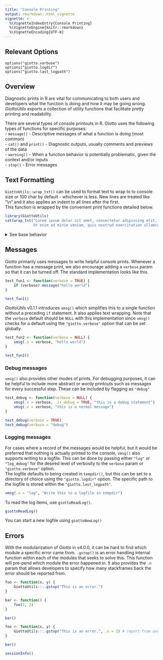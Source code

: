 ```yaml
---
title: "Console Printing"
output: rmarkdown::html_vignette
vignette: >
  %\VignetteIndexEntry{Console Printing}
  %\VignetteEngine{knitr::rmarkdown}
  %\VignetteEncoding{UTF-8}
---
```


## Relevant Options
```
options("giotto.verbose")
options("giotto.logdir")
options("giotto.last_logpath")
```


## Overview

Diagnostic prints in R are vital for communicating to both users and developers what the function is doing and how it may be going wrong. *GiottoUtils* exports a collection of utility functions that facilitate pretty printing and readability.

There are several types of console printouts in R. Giotto uses the following types of functions for specific purposes:\
- `message()` - Descriptive messages of what a function is doing (most common)\
- `cat()` and `print()` - Diagnostic outputs, usually comments and previews of the data\
- `warning()` - When a function behavior is potentially problematic, given the context and/or inputs\
- `stop()` - Error messages

## Text Formatting

`GiottoUtils::wrap_txt()` can be used to format text to wrap to to console size
or 100 char by default - whichever is less. New lines are treated like "\\n" and
it also applies an indent to all lines after the first.\
This function is wrapped by the convenient print functions detailed below.\
```r
library(GiottoUtils)
cat(wrap_txt("Lorem ipsum dolor sit amet, consectetur adipiscing elit, sed do eiusmod tempor incididunt ut labore et dolore magna aliqua.
             Ut enim ad minim veniam, quis nostrud exercitation ullamco laboris nisi ut aliquip ex ea commodo consequat."))
```

<details> <summary>See base behavior</summary>
Base functions for console prints lack text wrapping. Linebreaks also require usage of "\\n" to be formatted as expected.

```r
# Code formatting causes "    " to be added the next line
cat("Lorem ipsum dolor sit amet, consectetur adipiscing elit, sed do eiusmod tempor incididunt ut labore et dolore magna aliqua.
    Ut enim ad minim veniam, quis nostrud exercitation ullamco laboris nisi ut aliquip ex ea commodo consequat.")

# Using \n instead
cat("Lorem ipsum dolor sit amet, consectetur adipiscing elit, sed do eiusmod tempor incididunt ut labore et dolore magna aliqua.\nUt enim ad minim veniam, quis nostrud exercitation ullamco laboris nisi ut aliquip ex ea commodo consequat.")
```
</details>


## Messages
Giotto primarily uses messages to write helpful console prints.
Whenever a function has a message print, we also encourage adding a `verbose`
param so that it can be turned off. The standard implementation looks like this.
```r
test_fun1 <- function(verbose = TRUE) {
    if (verbose) message("hello world")
}

test_fun1()
```

*GiottoUtils* v0.1.1 introduces `vmsg()` which simplifies this to a single
function without a preceding `if` statement. It also applies text wrapping.
Note that the `verbose` default should be `NULL` with this implementation since
`vmsg()` checks for a default using the `"giotto.verbose"` option that can be
set globally.
``` r
test_fun2 <- function(verbose = NULL) {
    vmsg(.v = verbose, "hello world")
}

test_fun2()
```

### Debug messages

`vmsg()` also provides other modes of prints. For debugging purposes, it can
be helpful to include more abstract or wordy printouts such as messages for
every successful step. These can be included by flagging as `"debug"`
```r
test_debug <- function(verbose = NULL) {
    vmsg(.v = verbose, .is_debug = TRUE, "this is a debug statement")
    vmsg(.v = verbose, "this is a normal message")
}

test_debug(verbose = TRUE)
test_debug(verbose = "debug")
```

### Logging messages

For cases where a record of the messages would be helpful, but it would be
preferred that nothing is actually printed to the console, `vmsg()` also supports
writing to a logfile. This can be done by passing either `"log"` or `"log_debug"`
for the desired level of verbosity to the `verbose` param or `"giotto.verbose"`
option.\
The logfile defaults to being created in `tempdir()`, but this can be set to a
directory of choice using the `"giotto.logdir"` option. The specific path to
the logfile is stored within the `"giotto.last_logpath"`.
```r
vmsg(.v = "log", "Write this to a logfile in tempdir")
```

To read the log items, use `giottoReadLog()`.
```r
giottoReadLog()
```

You can start a new logfile using `giottoNewLog()`


## Errors
With the modularization of *Giotto* in v4.0.0, it can be hard to find which
module a specific error came from. `.gstop()` is an error handling internal
function within each of the modules that seeks to solve this.
This function will pre-pend which module the error happened in. It also
provides the `.n` param that allows developers to specify how many stackframes
back the error should be reported from.
```r
foo <- function(x, y) {
    GiottoUtils:::.gstop("This is an error.")
}

bar <- function() {
    foo(1, 2)
}

bar()

foo <- function(x, y) {
    GiottoUtils:::.gstop("This is an error.", .n = 2) # report from one stackframe back
}

bar()
```

```r
sessionInfo()
```

